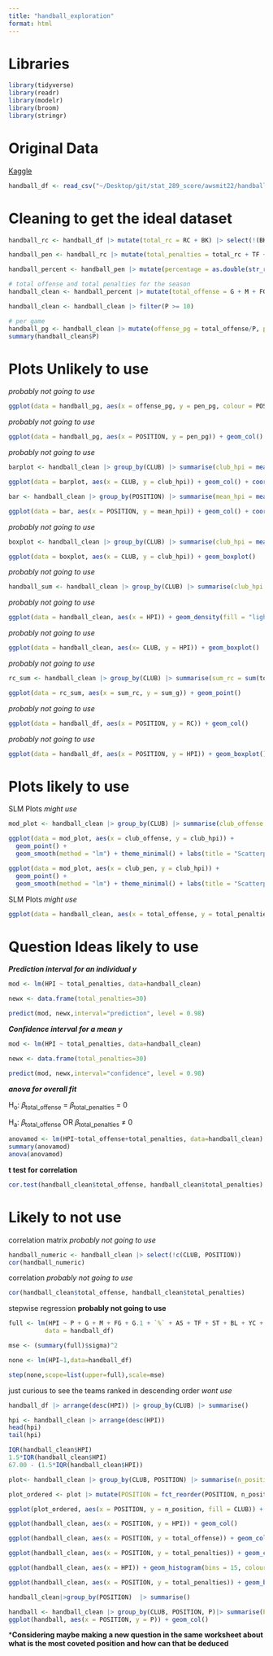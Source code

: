 ```yaml
---
title: "handball_exploration"
format: html
---
```


# Libraries

```r
library(tidyverse)
library(readr)
library(modelr)
library(broom)
library(stringr)
```

# Original Data

[Kaggle](https://www.kaggle.com/datasets/nemanjagojkovic/handball-bundesliga-stats-202223)

```r
handball_df <- read_csv("~/Desktop/git/stat_289_score/awsmit22/handball_module/data_repo_submission/handball_stats.csv")
```

# Cleaning to get the ideal dataset

```r
handball_rc <- handball_df |> mutate(total_rc = RC + BK) |> select(!(BK))
```

```r
handball_pen <- handball_rc |> mutate(total_penalties = total_rc + TF + YC + `2MIN`) |> select(c(total_penalties, CLUB, POSITION, P, G, M, FG, G.1, `%`, AS, ST, BL, HPI, NAME))
```

```r
handball_percent <- handball_pen |> mutate(percentage = as.double(str_remove(`%`, "%"))) |> relocate(percentage)
```

```r
# total offense and total penalties for the season
handball_clean <- handball_percent |> mutate(total_offense = G + M + FG + G.1 + AS + ST) |> select(c(NAME, CLUB, POSITION, total_offense, total_penalties, P, BL, percentage, HPI))

handball_clean <- handball_clean |> filter(P >= 10)
```

```r
# per game
handball_pg <- handball_clean |> mutate(offense_pg = total_offense/P, pen_pg = total_penalties/P) 
summary(handball_clean$P)
```

# Plots Unlikely to use

*probably not going to use*

```r
ggplot(data = handball_pg, aes(x = offense_pg, y = pen_pg, colour = POSITION)) + geom_point(alpha = 0.5) + theme_minimal()
```

*probably not going to use*

```r
ggplot(data = handball_pg, aes(x = POSITION, y = pen_pg)) + geom_col()
```

*probably not going to use*

```r
barplot <- handball_clean |> group_by(CLUB) |> summarise(club_hpi = mean(HPI)) |> mutate(CLUB = fct_reorder(CLUB, club_hpi))

ggplot(data = barplot, aes(x = CLUB, y = club_hpi)) + geom_col() + coord_flip()

bar <- handball_clean |> group_by(POSITION) |> summarise(mean_hpi = mean(HPI)) |> mutate(POSITION = fct_reorder(POSITION, mean_hpi))

ggplot(data = bar, aes(x = POSITION, y = mean_hpi)) + geom_col() + coord_flip()
```

*probably not going to use*

```r
boxplot <- handball_clean |> group_by(CLUB) |> summarise(club_hpi = mean(HPI)) |> arrange(desc(club_hpi)) |> slice(1:5)

ggplot(data = boxplot, aes(x = CLUB, y = club_hpi)) + geom_boxplot() 
```

*probably not going to use*

```r
handball_sum <- handball_clean |> group_by(CLUB) |> summarise(club_hpi = mean(HPI)) 
```

*probably not going to use*

```r
ggplot(data = handball_clean, aes(x = HPI)) + geom_density(fill = "lightgreen", colour = "forestgreen", alpha = 0.5) + theme_minimal()
```

*probably not going to use*

```r
ggplot(data = handball_clean, aes(x= CLUB, y = HPI)) + geom_boxplot()
```

*probably not going to use*

```r
rc_sum <- handball_clean |> group_by(CLUB) |> summarise(sum_rc = sum(total_penalties), sum_g = sum(total_offense))

ggplot(data = rc_sum, aes(x = sum_rc, y = sum_g)) + geom_point() 
```

*probably not going to use*

```r
ggplot(data = handball_df, aes(x = POSITION, y = RC)) + geom_col()
```

*probably not going to use*

```r
ggplot(data = handball_df, aes(x = POSITION, y = HPI)) + geom_boxplot()
```

# Plots likely to use

SLM Plots *might use*

```r
mod_plot <- handball_clean |> group_by(CLUB) |> summarise(club_offense = mean(total_offense), club_pen = mean(total_penalties), club_hpi = mean(HPI))

ggplot(data = mod_plot, aes(x = club_offense, y = club_hpi)) +
  geom_point() +
  geom_smooth(method = "lm") + theme_minimal() + labs(title = "Scatterplot of club_hpi against club_offense with regression line")

ggplot(data = mod_plot, aes(x = club_pen, y = club_hpi)) +
  geom_point() +
  geom_smooth(method = "lm") + theme_minimal() + labs(title = "Scatterplot of club_hpi against club_penalties with regression line")

```

SLM Plots *might use*

```r
ggplot(data = handball_clean, aes(x = total_offense, y = total_penalties)) + geom_point(alpha = 0.5, aes(colour = POSITION)) + theme_minimal() + geom_smooth(method = "lm") + labs(title = "Scatterplot of total_penalties against total_offense with a regression line")
```

# Question Ideas likely to use

***Prediction interval for an individual y***

```r
mod <- lm(HPI ~ total_penalties, data=handball_clean)

newx <- data.frame(total_penalties=30)

predict(mod, newx,interval="prediction", level = 0.98)
```

***Confidence interval for a mean y***

```r
mod <- lm(HPI ~ total_penalties, data=handball_clean)

newx <- data.frame(total_penalties=30)

predict(mod, newx,interval="confidence", level = 0.98)
```

***anova for overall fit***

H~o~: 𝛽~total_offense~ = 𝛽~total_penalties~ = 0

H~a~: 𝛽~total_offense~ OR 𝛽~total_penalties~ ≠ 0

```r
anovamod <- lm(HPI~total_offense+total_penalties, data=handball_clean)
summary(anovamod)
anova(anovamod)
```

**t test for correlation**

```r
cor.test(handball_clean$total_offense, handball_clean$total_penalties)
```

# Likely to not use

correlation matrix *probably not going to use*

```r
handball_numeric <- handball_clean |> select(!c(CLUB, POSITION))
cor(handball_numeric)
```

correlation *probably not going to use*

```r
cor(handball_clean$total_offense, handball_clean$total_penalties)
```

stepwise regression **probably not going to use**

```r
full <- lm(HPI ~ P + G + M + FG + G.1 + `%` + AS + TF + ST + BL + YC + `2MIN` + RC + BK + HPI,
          data = handball_df)

mse <- (summary(full)$sigma)^2

none <- lm(HPI~1,data=handball_df)

step(none,scope=list(upper=full),scale=mse)
```

just curious to see the teams ranked in descending order *wont use*

```r
handball_df |> arrange(desc(HPI)) |> group_by(CLUB) |> summarise()
```

```r
hpi <- handball_clean |> arrange(desc(HPI)) 
head(hpi)
tail(hpi)
```

```r
IQR(handball_clean$HPI)
1.5*IQR(handball_clean$HPI)
67.00 - (1.5*IQR(handball_clean$HPI))
```

```r
plot<- handball_clean |> group_by(CLUB, POSITION) |> summarise(n_position = n())
```

```r
plot_ordered <- plot |> mutate(POSITION = fct_reorder(POSITION, n_position))

ggplot(plot_ordered, aes(x = POSITION, y = n_position, fill = CLUB)) + geom_col()
```

```r
ggplot(handball_clean, aes(x = POSITION, y = HPI)) + geom_col()
```

```r
ggplot(handball_clean, aes(x = POSITION, y = total_offense)) + geom_col()
```

```r
ggplot(handball_clean, aes(x = POSITION, y = total_penalties)) + geom_col()
```

```r
ggplot(handball_clean, aes(x = HPI)) + geom_histogram(bins = 15, colour = "black", fill = "lightblue") + theme_minimal() + facet_grid(~POSITION)
```

```r
ggplot(handball_clean, aes(x = POSITION, y = total_penalties)) + geom_boxplot()
```

```r
handball_clean|>group_by(POSITION)  |> summarise()
```

```r
handball <- handball_clean |> group_by(CLUB, POSITION, P)|> summarise(POSITION = fct_reorder(POSITION, P)) 
ggplot(handball, aes(x = POSITION, y = P)) + geom_col()
```

***Considering maybe making a new question in the same worksheet about what is the most coveted position and how can that be deduced**

